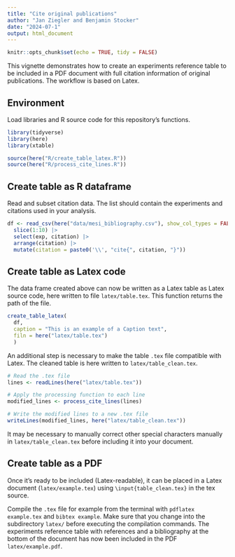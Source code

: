 ```yaml
---
title: "Cite original publications"
author: "Jan Ziegler and Benjamin Stocker"
date: "2024-07-1"
output: html_document
---
```


```r
knitr::opts_chunk$set(echo = TRUE, tidy = FALSE)
```

This vignette demonstrates how to create an experiments reference table to be included in a PDF document with full citation information of original publications. The workflow is based on Latex.

## Environment

Load libraries and R source code for this repository's functions.
```r
library(tidyverse)
library(here)
library(xtable)

source(here("R/create_table_latex.R"))
source(here("R/process_cite_lines.R"))
```

## Create table as R dataframe

Read and subset citation data. The list should contain the experiments and citations used in your analysis.
```r
df <- read_csv(here("data/mesi_bibliography.csv"), show_col_types = FALSE) |> 
  slice(1:10) |> 
  select(exp, citation) |> 
  arrange(citation) |>
  mutate(citation = paste0('\\', "cite{", citation, "}"))
```  

## Create table as Latex code

The data frame created above can now be written as a Latex table as Latex source code, here written to file `latex/table.tex`. This function returns the path of the file.
```r
create_table_latex(
  df, 
  caption = "This is an example of a Caption text", 
  filn = here("latex/table.tex") 
  )
```

An additional step is necessary to make the table `.tex` file compatible with Latex. The cleaned table is here written to `latex/table_clean.tex`.
```r
# Read the .tex file
lines <- readLines(here("latex/table.tex"))

# Apply the processing function to each line
modified_lines <- process_cite_lines(lines)

# Write the modified lines to a new .tex file
writeLines(modified_lines, here("latex/table_clean.tex"))
```

It may be necessary to manually correct other special characters manually in `latex/table_clean.tex` before including it into your document.

## Create table as a PDF

Once it's ready to be included (Latex-readable), it can be placed in a Latex document (`latex/example.tex`) using `\input{table_clean.tex}` in the tex source.

Compile the `.tex` file for example from the terminal with `pdflatex example.tex` and `bibtex example`. Make sure that you change into the subdirectory `latex/` before executing the compilation commands. The experiments reference table with references and a bibliography at the bottom of the document has now been included in the PDF `latex/example.pdf`.
